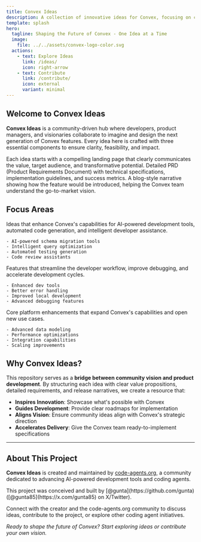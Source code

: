 ```yaml
---
title: Convex Ideas
description: A collection of innovative ideas for Convex, focusing on coding agents and developer experience enhancements.
template: splash
hero:
  tagline: Shaping the Future of Convex - One Idea at a Time
  image:
    file: ../../assets/convex-logo-color.svg
  actions:
    - text: Explore Ideas
      link: /ideas/
      icon: right-arrow
    - text: Contribute
      link: /contribute/
      icon: external
      variant: minimal
---
```



## Welcome to Convex Ideas

**Convex Ideas** is a community-driven hub where developers, product managers, and visionaries collaborate to imagine and design the next generation of Convex features. Every idea here is crafted with three essential components to ensure clarity, feasibility, and impact.

<CardGrid stagger>
  <Card title="Value Proposition" icon="star">
    <iconify-icon icon="lucide:home" width="24" height="24" style="color: var(--sl-color-accent); margin-bottom: 0.5rem;"></iconify-icon>
    Each idea starts with a compelling landing page that clearly communicates the value, target audience, and transformative potential.
  </Card>
  <Card title="Product Requirements" icon="document">
    <iconify-icon icon="lucide:clipboard-list" width="24" height="24" style="color: var(--sl-color-accent); margin-bottom: 0.5rem;"></iconify-icon>
    Detailed PRD (Product Requirements Document) with technical specifications, implementation guidelines, and success metrics.
  </Card>
  <Card title="Release Story" icon="open-book">
    <iconify-icon icon="lucide:book-open" width="24" height="24" style="color: var(--sl-color-accent); margin-bottom: 0.5rem;"></iconify-icon>
    A blog-style narrative showing how the feature would be introduced, helping the Convex team understand the go-to-market vision.
  </Card>
</CardGrid>

## Focus Areas

<CardGrid>
  <Card title="Coding Agents" icon="rocket">
    <iconify-icon icon="lucide:bot" width="24" height="24" style="color: var(--sl-color-accent); margin-bottom: 0.5rem;"></iconify-icon>
    Ideas that enhance Convex's capabilities for AI-powered development tools, automated code generation, and intelligent developer assistance.
    
    - AI-powered schema migration tools
    - Intelligent query optimization
    - Automated testing generation
    - Code review assistants
  </Card>
  <Card title="Developer Experience" icon="laptop">
    <iconify-icon icon="lucide:zap" width="24" height="24" style="color: var(--sl-color-accent); margin-bottom: 0.5rem;"></iconify-icon>
    Features that streamline the developer workflow, improve debugging, and accelerate development cycles.
    
    - Enhanced dev tools
    - Better error handling
    - Improved local development
    - Advanced debugging features
  </Card>
  <Card title="Platform Features" icon="setting">
    <iconify-icon icon="lucide:building-2" width="24" height="24" style="color: var(--sl-color-accent); margin-bottom: 0.5rem;"></iconify-icon>
    Core platform enhancements that expand Convex's capabilities and open new use cases.
    
    - Advanced data modeling
    - Performance optimizations
    - Integration capabilities
    - Scaling improvements
  </Card>
</CardGrid>

## Why Convex Ideas?

This repository serves as a **bridge between community vision and product development**. By structuring each idea with clear value propositions, detailed requirements, and release narratives, we create a resource that:

- **Inspires Innovation**: Showcase what's possible with Convex
- **Guides Development**: Provide clear roadmaps for implementation
- **Aligns Vision**: Ensure community ideas align with Convex's strategic direction
- **Accelerates Delivery**: Give the Convex team ready-to-implement specifications

---

## About This Project

**Convex Ideas** is created and maintained by [code-agents.org](https://code-agents.org), a community dedicated to advancing AI-powered development tools and coding agents.

<Card title="Created by @gunta" icon="user">
  This project was conceived and built by [@gunta](https://github.com/gunta) ([@gunta85](https://x.com/gunta85) on X/Twitter). 
  
  Connect with the creator and the code-agents.org community to discuss ideas, contribute to the project, or explore other coding agent initiatives.
</Card>

*Ready to shape the future of Convex? Start exploring ideas or contribute your own vision.*